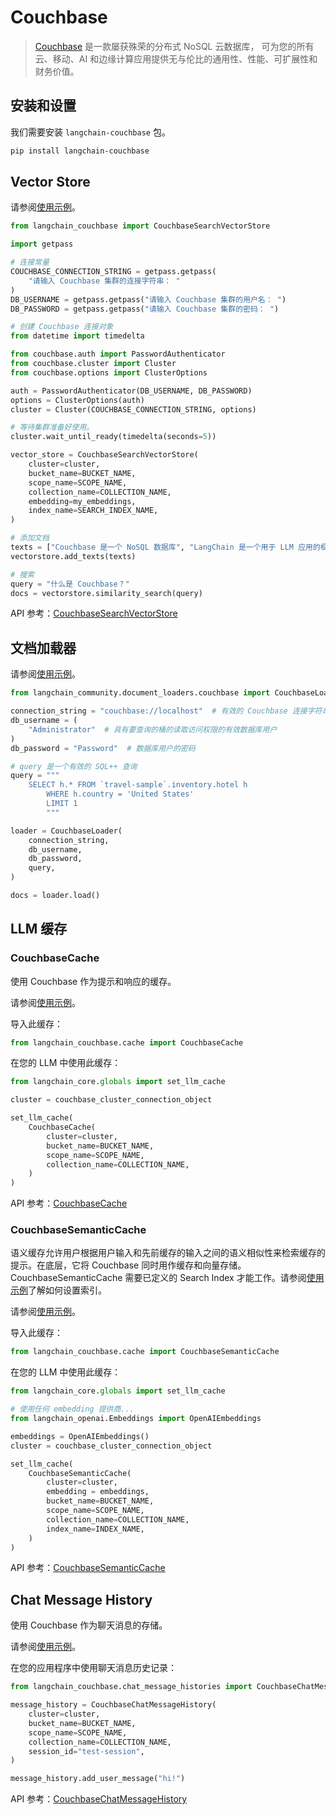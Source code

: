 # Couchbase

>[Couchbase](http://couchbase.com/) 是一款屡获殊荣的分布式 NoSQL 云数据库，
> 可为您的所有云、移动、AI 和边缘计算应用提供无与伦比的通用性、性能、可扩展性和财务价值。

## 安装和设置

我们需要安装 `langchain-couchbase` 包。

```bash
pip install langchain-couchbase
```

## Vector Store

请参阅[使用示例](/docs/integrations/vectorstores/couchbase)。

```python
from langchain_couchbase import CouchbaseSearchVectorStore

import getpass

# 连接常量
COUCHBASE_CONNECTION_STRING = getpass.getpass(
    "请输入 Couchbase 集群的连接字符串： "
)
DB_USERNAME = getpass.getpass("请输入 Couchbase 集群的用户名： ")
DB_PASSWORD = getpass.getpass("请输入 Couchbase 集群的密码： ")

# 创建 Couchbase 连接对象
from datetime import timedelta

from couchbase.auth import PasswordAuthenticator
from couchbase.cluster import Cluster
from couchbase.options import ClusterOptions

auth = PasswordAuthenticator(DB_USERNAME, DB_PASSWORD)
options = ClusterOptions(auth)
cluster = Cluster(COUCHBASE_CONNECTION_STRING, options)

# 等待集群准备好使用。
cluster.wait_until_ready(timedelta(seconds=5))

vector_store = CouchbaseSearchVectorStore(
    cluster=cluster,
    bucket_name=BUCKET_NAME,
    scope_name=SCOPE_NAME,
    collection_name=COLLECTION_NAME,
    embedding=my_embeddings,
    index_name=SEARCH_INDEX_NAME,
)

# 添加文档
texts = ["Couchbase 是一个 NoSQL 数据库", "LangChain 是一个用于 LLM 应用的框架"]
vectorstore.add_texts(texts)

# 搜索
query = "什么是 Couchbase？"
docs = vectorstore.similarity_search(query)
```

API 参考：[CouchbaseSearchVectorStore](https://couchbase-ecosystem.github.io/langchain-couchbase/langchain_couchbase.html#module-langchain_couchbase.vectorstores.search_vector_store)

## 文档加载器

请参阅[使用示例](/docs/integrations/document_loaders/couchbase)。

```python
from langchain_community.document_loaders.couchbase import CouchbaseLoader

connection_string = "couchbase://localhost"  # 有效的 Couchbase 连接字符串
db_username = (
    "Administrator"  # 具有要查询的桶的读取访问权限的有效数据库用户
)
db_password = "Password"  # 数据库用户的密码

# query 是一个有效的 SQL++ 查询
query = """
    SELECT h.* FROM `travel-sample`.inventory.hotel h 
        WHERE h.country = 'United States'
        LIMIT 1
        """

loader = CouchbaseLoader(
    connection_string,
    db_username,
    db_password,
    query,
)

docs = loader.load()

```

## LLM 缓存

### CouchbaseCache
使用 Couchbase 作为提示和响应的缓存。

请参阅[使用示例](/docs/integrations/llm_caching/#couchbase-caches)。

导入此缓存：
```python
from langchain_couchbase.cache import CouchbaseCache
```

在您的 LLM 中使用此缓存：
```python
from langchain_core.globals import set_llm_cache

cluster = couchbase_cluster_connection_object

set_llm_cache(
    CouchbaseCache(
        cluster=cluster,
        bucket_name=BUCKET_NAME,
        scope_name=SCOPE_NAME,
        collection_name=COLLECTION_NAME,
    )
)
```

API 参考：[CouchbaseCache](https://couchbase-ecosystem.github.io/langchain-couchbase/langchain_couchbase.html#langchain_couchbase.cache.CouchbaseCache)

### CouchbaseSemanticCache
语义缓存允许用户根据用户输入和先前缓存的输入之间的语义相似性来检索缓存的提示。在底层，它将 Couchbase 同时用作缓存和向量存储。
CouchbaseSemanticCache 需要已定义的 Search Index 才能工作。请参阅[使用示例](/docs/integrations/vectorstores/couchbase)了解如何设置索引。

请参阅[使用示例](/docs/integrations/llm_caching/#couchbase-caches)。

导入此缓存：
```python
from langchain_couchbase.cache import CouchbaseSemanticCache
```

在您的 LLM 中使用此缓存：
```python
from langchain_core.globals import set_llm_cache

# 使用任何 embedding 提供商...
from langchain_openai.Embeddings import OpenAIEmbeddings

embeddings = OpenAIEmbeddings()
cluster = couchbase_cluster_connection_object

set_llm_cache(
    CouchbaseSemanticCache(
        cluster=cluster,
        embedding = embeddings,
        bucket_name=BUCKET_NAME,
        scope_name=SCOPE_NAME,
        collection_name=COLLECTION_NAME,
        index_name=INDEX_NAME,
    )
)
```

API 参考：[CouchbaseSemanticCache](https://couchbase-ecosystem.github.io/langchain-couchbase/langchain_couchbase.html#langchain_couchbase.cache.CouchbaseSemanticCache)

## Chat Message History
使用 Couchbase 作为聊天消息的存储。

请参阅[使用示例](/docs/integrations/memory/couchbase_chat_message_history)。

在您的应用程序中使用聊天消息历史记录：
```python
from langchain_couchbase.chat_message_histories import CouchbaseChatMessageHistory

message_history = CouchbaseChatMessageHistory(
    cluster=cluster,
    bucket_name=BUCKET_NAME,
    scope_name=SCOPE_NAME,
    collection_name=COLLECTION_NAME,
    session_id="test-session",
)

message_history.add_user_message("hi!")
```

API 参考：[CouchbaseChatMessageHistory](https://couchbase-ecosystem.github.io/langchain-couchbase/langchain_couchbase.html#module-langchain_couchbase.chat_message_histories)